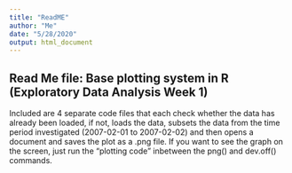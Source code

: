 ```yaml
---
title: "ReadME"
author: "Me"
date: "5/28/2020"
output: html_document
---
```


## Read Me file: Base plotting system in R (Exploratory Data Analysis Week 1)

Included are 4 separate code files that each check whether the data has already been loaded, if not, loads the data, subsets the data from the time period investigated (2007-02-01 to 2007-02-02) and then opens a document and saves the plot as a .png file.
If you want to see the graph on the screen, just run the "plotting code" inbetween the png() and dev.off() commands.